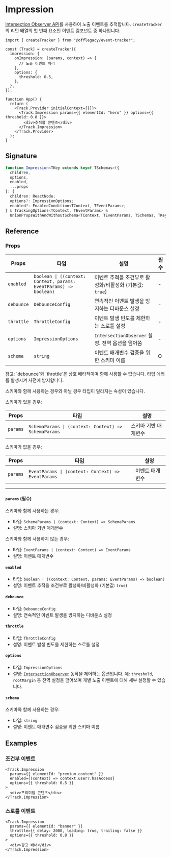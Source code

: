 
# Impression

[Intersection Observer API](https://developer.mozilla.org/docs/Web/API/Intersection_Observer_API)를 사용하여 노출 이벤트를 추적합니다. `createTracker`의 리턴 배열의 첫 번째 요소인 이벤트 컴포넌트 중 하나입니다.

```tsx
import { createTracker } from "@offlegacy/event-tracker";

const [Track] = createTracker({
  impression: {
    onImpression: (params, context) => {
      // 노출 이벤트 처리
    },
    options: {
      threshold: 0.5,
    },
  },
});

function App() {
  return (
    <Track.Provider initialContext={{}}>
      <Track.Impression params={{ elementId: "hero" }} options={{ threshold: 0.8 }}>
        <div>추적할 콘텐츠</div>
      </Track.Impression>
    </Track.Provider>
  );
}
```

## Signature

```ts
function Impression<TKey extends keyof TSchemas>({
  children,
  options,
  enabled,
  ...props
}: {
  children: ReactNode;
  options?: ImpressionOptions;
  enabled?: EnabledCondition<TContext, TEventParams>;
} & TrackingOptions<TContext, TEventParams> &
  UnionPropsWithAndWithoutSchema<TContext, TEventParams, TSchemas, TKey>): JSX.Element;
```

## Reference

### Props

| Props      | 타입                                                              | 설명                                                    | 필수 |
| ---------- | ----------------------------------------------------------------- | ------------------------------------------------------- | ---- |
| `enabled`  | `boolean \| ((context: Context, params: EventParams) => boolean)` | 이벤트 추적을 조건부로 활성화/비활성화 (기본값: `true`) | -    |
| `debounce` | `DebounceConfig`                                                  | 연속적인 이벤트 발생을 방지하는 디바운스 설정           | -    |
| `throttle` | `ThrottleConfig`                                                  | 이벤트 발생 빈도를 제한하는 스로틀 설정                 | -    |
| `options`  | `ImpressionOptions`                                               | `IntersectionObserver` 설정. 전역 옵션을 덮어씀         | -    |
| `schema`   | `string`                                                          | 이벤트 매개변수 검증을 위한 스키마 이름                 | O    |

<Callout type="info">
  참고: `debounce`와 `throttle`은 상호 배타적이며 함께 사용할 수 없습니다. 타입 에러를 발생시켜 사전에 방지합니다.
</Callout>

스키마와 함께 사용하는 경우와 아닐 경우 타입이 달라지는 속성이 있습니다.

스키마가 있을 경우:

| Props    | 타입                                                 | 설명                 |
| -------- | ---------------------------------------------------- | -------------------- |
| `params` | `SchemaParams \| (context: Context) => SchemaParams` | 스키마 기반 매개변수 |

스키마가 없을 경우:

| Props    | 타입                                               | 설명            |
| -------- | -------------------------------------------------- | --------------- |
| `params` | `EventParams \| (context: Context) => EventParams` | 이벤트 매개변수 |

---

#### `params` (필수)

스키마와 함께 사용하는 경우:

- 타입: `SchemaParams | (context: Context) => SchemaParams`
- 설명: 스키마 기반 매개변수

스키마와 함께 사용하지 않는 경우:

- 타입: `EventParams | (context: Context) => EventParams`
- 설명: 이벤트 매개변수

#### `enabled`

- 타입: `boolean | ((context: Context, params: EventParams) => boolean)`
- 설명: 이벤트 추적을 조건부로 활성화/비활성화 (기본값: `true`)

#### `debounce`

- 타입: `DebounceConfig`
- 설명: 연속적인 이벤트 발생을 방지하는 디바운스 설정

#### `throttle`

- 타입: `ThrottleConfig`
- 설명: 이벤트 발생 빈도를 제한하는 스로틀 설정

#### `options`

- 타입: `ImpressionOptions`
- 설명: [`IntersectionObserver`](https://developer.mozilla.org/en-US/docs/Web/API/Intersection_Observer_API) 동작을 제어하는 옵션입니다. 예: `threshold`, `rootMargin` 등
  전역 설정을 덮어쓰며 개별 노출 이벤트에 대해 세부 설정할 수 있습니다.

#### `schema`

스키마와 함께 사용하는 경우:

- 타입: `string`
- 설명: 이벤트 매개변수 검증을 위한 스키마 이름

## Examples

### 조건부 이벤트

```tsx
<Track.Impression
  params={{ elementId: "premium-content" }}
  enabled={(context) => context.user?.hasAccess}
  options={{ threshold: 0.5 }}
>
  <div>프리미엄 콘텐츠</div>
</Track.Impression>
```

### 스로틀 이벤트

```tsx
<Track.Impression
  params={{ elementId: "banner" }}
  throttle={{ delay: 2000, leading: true, trailing: false }}
  options={{ threshold: 0.8 }}
>
  <div>광고 배너</div>
</Track.Impression>
```
